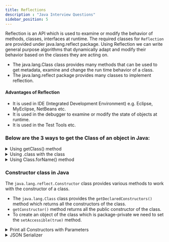 ```yaml
---
title: Reflections
description : "Java Interview Questions"
sidebar_position: 5
---
```




Reflection is an API which is used to examine or modify the behavior of methods, classes, interfaces at runtime. The required classes for `Reflection` are provided under java.lang.reflect package.
Using Reflection we can write general purpose algorithms that dynamically adapt and modify their behavior based on the classes they are acting on.
- The java.lang.Class class provides many methods that can be used to get metadata, examine and change the run time behavior of a class.
- The java.lang.reflect package provides many classes to implement reflection.

#### Advantages of Reflection
- It is used in IDE (Integrated Development Environment) e.g. Eclipse, MyEclipse, NetBeans etc.
- It is used in the debugger to examine or modify the state of objects at runtime.
- It is used in the Test Tools etc.


### Below are the 3 ways to get the Class of an object in Java:
<details>
<summary>Using getClass() method</summary>
  ```java
  public class Test {
      public static void main(String[] args) {
          Test t = new Test();
          Class c = t.getClass();
          System.out.println(c.getName());
      }
  }
  ```
</details>

<details>
<summary>Using .class with the class</summary>
  ```java
  public class Test {
      public static void main(String[] args) {
          Class c = Test.class;
          System.out.println(c.getName());
      }
  }
  ```
</details>


<details>
<summary>Using Class.forName() method</summary>
```java
public class Test {
    public static void main(String[] args) {
        try {
            Class c = Class.forName("Test");
            System.out.println(c.getName());
        } catch (ClassNotFoundException e) {
            e.printStackTrace();
        }
    }
}
```
</details>


### Constructor class in Java
The `java.lang.reflect.Constructor` class provides various methods to work with the constructor of a class.
- The `java.lang.Class` class provides the `getDeclaredConstructors()` method which returns all the constructors of the class.
- `getConstructor()` method returns all the public constructor of the class.
- To create an object of the class which is package-private we need to set the `setAccessible(true)` method.

<details>
<summary>Print all Constructors with Parameters</summary>
```java title="Constructor.java"
import java.lang.reflect.Constructor;

public static void printConstructors(Class<?> cls) {
    Constructor<?>[] constructors = cls.getDeclaredConstructors();

    System.out.println(String.format("Class name: " + cls.getName() + " has " + constructors.length + " constructors"));
    for (Constructor constructor : constructors) {
        Class<?>[] parameterTypes = constructor.getParameterTypes();
        List<String> list  = Arrays.stream(parameterTypes).map(Class::getName)
          .collect(Collectors.toList());

        System.out.println(parameterTypes);
    }
}
```
</details>

### Method class in Java
The `java.lang.reflect.Method` class provides many methods to work with the methods of a class. Throws `NoSuchMethodException` if the constructor is not found.
- The `java.lang.Class` class provides the `getMethod()` method which returns the method of the class.

### Field class in Java
The `java.lang.reflect.Field` class provides many methods to work with the fields of a class. Throws `NoSuchFieldException` if the field is not found.
Using `Field` class we can get the field name, type, and value of a field about a class dynamically.
- The `java.lang.Class` class provides the `getDeclaredField()` method which returns all fiels of the 
  class **irrespective of the access specifier, excluding inherited fields**.
- `getField()` method returns all public fields of the class **including inherited fields**.
- `Synthetic` fields are created by the compiler and are not present in the source code, we should not modify them.
- To access the private fields of a class, the `setAccessible(true)` method needs to be called.


### Create a JSON Serialzer
In the below example let's create a JSON serializer using Reflection. The serializer will serialize the object into a JSON string and will not have access to the Classes outside its package.


<details>
<summary>Sample classes to serialize</summary>
```java
import java.lang.reflect.Method;
import java.lang.reflect.Field;
import java.lang.reflect.Constructor;

public class Person {
    private final String name;
    private final int age;
    private final Address address;

    public Person(String name, int age, Address address) {
        this.name = "John";
        this.age = 30;
        this.address = "New York";
    }
}

public class Address{
    private final String street;
    private final String city;
    private final String state;

    public Address(String street, String city, String state) {
        this.street = "123 Main St";
        this.city = "New York";
        this.state = "NY";
    }
}
```
</details>


<details>
<summary>JSON Serializer</summary>
```java title="JSONSerializer.java"
// method to add double quotes to the value
private static String formatValue(String value){
  return "\"" + value + "\"";
}

// method to format primitive types
private static String formatPrimitive(Field field, Object parent) throws IllegalAccessException {
  if(field.getType().equals(boolean.class)
      || field.getType().equals(int.class)
      || field.getType().equals(long.class)
      || field.getType().equals(short.class))
    return field.get(parent).toString();
  else if(field.getType().equals(double.class)
      || field.getType().equals(float.class))
    return String.format("%.2f", field.get(parent));
  else 
    throw new IllegalArgumentException("Unsupported type"+ field.getType().getName());
}

public static String objectToString(Object obj) throws IllegalAccessException {
    StringBuilder sb = new StringBuilder();
    sb.append("{").append("\n");
    Field[] fields = obj.getClass();.getDeclaredFields();

    // loop for each field
    for(Field field : fields){
        field.setAccessible(true);
        if(field.isSynthetic()) continue;

        sb.append(formatValue(field.getName()));
        sb.append(":");

        if(field.getType().isPrimitive()){
          sb.append(formatPrimitive(field, obj));
        } else if(field.getType().equals(String.class)){
          sb.append(objectToString(field.get(obj)));
        } else{
          sb.append(objectToString(field.get(obj)));
        }

        sb.append(",");
    }
    // remove last comma
    sb.deleteCharAt(sb.length()-1);
    sb.append("\n").append("}");
    return sb.toString();
}

class Main {
    public static void main(String[] args) throws Exception {
        Address a = new Address("123 Main St", "New York", "NY");
        Person p = new Person("John", 30, a);

        System.out.println(objectToString(p));
    }
}
```
</details>
